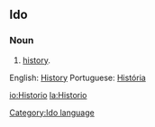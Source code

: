 ==Ido==
===Noun===
# [[history]].
[[Category:Ido language]]




English: [[History]]
Portuguese: [[História]]

[[io:Historio]]
[[la:Historio]]